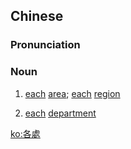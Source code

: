 {{also|各处}}
==Chinese==
{{zh-forms|s=各处}}

===Pronunciation===
{{zh-pron
|m=gèchù
|h=pfs=kok-chhu
|cat=n
}}

===Noun===
{{zh-noun}}

# [[each]] [[area]]; [[each]] [[region]]
# {{lb|zh|business}} [[each]] [[department]]

[[ko:各處]]